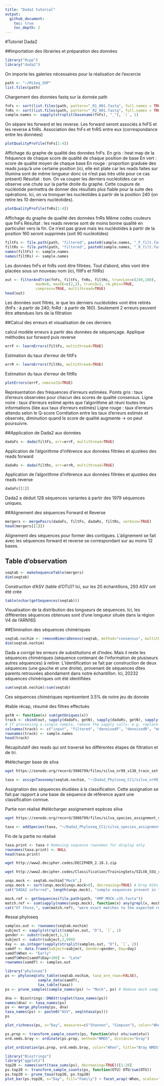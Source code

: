 ```yaml
---
title: "Dada2 tutorial"
output: 
  github_document:
    toc: true
    toc_depth: 2
---
```


#Tutoriel Dada2

##Importation des librairies et préparation des données

```r
library("Rcpp")
library("dada2")
```
On importe les galeries nécessaires pour la réalisation de l'excercie

```r
path <- "~/MiSeq_SOP"
list.files(path)
```
Chargement des données fastq sur la donnée path

```r
fnFs <- sort(list.files(path, pattern="_R1_001.fastq", full.names = TRUE))
fnRs <- sort(list.files(path, pattern="_R2_001.fastq", full.names = TRUE))
sample.names <- sapply(strsplit(basename(fnFs), "_"), `[`, 1)
```
On sépare les forward et les reverse. Les forward seront associés à fnFS et les reverse à fnRs.
Association des fnFs et fnRS entre eux (correspondance entre les données)

```r
plotQualityProfile(fnFs[1:4])
```
Affichage du graphe de qualité des données fnFs.
En gris : heat map de la fréquence de chaque score de qualité de chaque position de base
En vert : score de qualité moyen de chaque base
En rouge : proportion graduée des reads jusqu'à une certaine position (ici, elle est plate car les reads faites sur Illumina sont de même longueur donc ce n'est pas très utile pour ce cas présent)
Résultat : bon. On va couper les derniers nucléotides car on observe une chute sur la partie droite du graphe. Cette coupure de nucléotide permettra de donner des résultats plus fiable pour la suite des opérations. Ici, on va tronquer les nucléotides à partir de la position 240 (on retire les 10 derniers nucléotides).

```r
plotQualityProfile(fnRs[1:4])
```
Affichage du graphe de qualité des données fnRs
Même codes couleurs que fnFs
Résultat : les reads reverse sont de moins bonne qualité en particulier vers la fin. Ce n'est pas grave mais les nucléotides à partir de la position 160 seront supprimés (soit 90 nucléotides)

```r
filtFs <- file.path(path, "filtered", paste0(sample.names, "_F_filt.fastq.gz"))
filtRs <- file.path(path, "filtered", paste0(sample.names, "_R_filt.fastq.gz"))
names(filtFs) <- sample.names
names(filtRs) <- sample.names
```
Les données fnFs et fnRs vont être filtrées. Tout d'abord, elles vont être placées sous un nouveau nom (ici, filtFs et filtRs)

```r
out <- filterAndTrim(fnFs, filtFs, fnRs, filtRs, truncLen=c(240,160),
              maxN=0, maxEE=c(2,2), truncQ=2, rm.phix=TRUE,
              compress=TRUE, multithread=TRUE)
head(out)
```
Les données sont filtrés, ie que les derniers nucléotides vont être retirés (fnFs : à partir de 240; fnRd : à partir de 160). Seulement 2 erreurs peuvent être attendues lors de la filtration

##Calcul des erreurs et visualisation de ces derniers

calcul modèle erreurs à partir des données de séquençage. Applique méthodes sur forward puis reverse
```r
errF <- learnErrors(filtFs, multithread=TRUE)
```
Estimation du taux d'erreur de filtFs

```r
errR <- learnErrors(filtRs, multithread=TRUE)
```
Estimation du taux d'erreur de filtRs

```r
plotErrors(errF, nominalQ=TRUE)
```
Représentation des fréquences d'erreurs estimées.
Points gris : taux d'erreurs observées pour chacun des scores de qualité consensus.
Ligne noire : taux d'erreurs estimé après que l'algorithme ait réuni toutes les informations (liée aux taux d'erreurs estimés)
Ligne rouge : taux d'erreurs attendu selon le Q-score
Corrélation entre les taux d'erreurs estimés et observés, diminution quand le score de qualité augmente -> on peut poursuivre.

##Application de Dada2 aux données

```r
dadaFs <- dada(filtFs, err=errF, multithread=TRUE)
```
Application de l'algorithme d'inférence aux données filtrées et ajustées des reads forward

```r
dadaRs <- dada(filtRs, err=errR, multithread=TRUE)
```
Application de l'algorithme d'inférence aux données filtrées et ajustées des reads reverse

```r
dadaFs[[1]]
```
Dada2 a déduit 128 séquences variantes à partir des 1979 séquences uniques.

##Alignement des séquences Forward et Reverse

```r
mergers <- mergePairs(dadaFs, filtFs, dadaRs, filtRs, verbose=TRUE)
head(mergers[[1]])
```
Alignement des séquences pour former des contigues. L'alignement se fait avec les séquences forward et reverse se correspondant sur au moins 12 bases.

## Table d'observation

```r
seqtab <- makeSequenceTable(mergers)
dim(seqtab)
```
Construction d'ASV (table d'OTU)? Ici, sur les 20 échantillons, 293 ASV ont été crée

```r
table(nchar(getSequences(seqtab)))
```
Visualisation de la distribution des longueurs de séquences. Ici, les différentes séquences obtenues sont d'une longueur située dans la région V4 de l'ARN16S

##Elimination des séquences chimériques

```r
seqtab.nochim <- removeBimeraDenovo(seqtab, method="consensus", multithread=TRUE, verbose=TRUE)
dim(seqtab.nochim)
```
Dada a corrigé les erreurs de substitutions et d'index. Mais il reste les séquences chimériques (séquence contenant de l'information de plusiseurs autres séquences) à retirer. L'identification se fait par construction de deux séquences (une gauche et une droite), provenant de séquences dites parents retrouvées abondament dans notre échantillon. Ici, 20232 séquences chimériques ont été identifiées

```r
sum(seqtab.nochim)/sum(seqtab)
```
Ces séquences chimériques représentent 3.5% de notre jeu de donnée

#table récap, résumé des filtres effectués

```r
getN <- function(x) sum(getUniques(x))
track <- cbind(out, sapply(dadaFs, getN), sapply(dadaRs, getN), sapply(mergers, getN), rowSums(seqtab.nochim))
# If processing a single sample, remove the sapply calls: e.g. replace sapply(dadaFs, getN) with getN(dadaFs)
colnames(track) <- c("input", "filtered", "denoisedF", "denoisedR", "merged", "nonchim")
rownames(track) <- sample.names
head(track)
```
Récapitulatif des reads qui ont traversé les différentes étapes de filtration et de tri.

#télécharger base de silva

```bash
wget https://zenodo.org/record/3986799/files/silva_nr99_v138_train_set.fa.gz
```

```r
taxa <- assignTaxonomy(seqtab.nochim, "~/Dada2_Phyloseq_CC1/silva_nr99_v138_train_set.fa.gz", multithread=TRUE)
```
Assignation des séquences étudiées à la classification. Cette assignation se fait par rapport à une base de séquence de référence ayant une classification connue.

Partie non réalisé
#télécharger assignement espèces silva

```bash
wget https://zenodo.org/record/3986799/files/silva_species_assignment_v138.fa.gz
```

```r
taxa <- addSpecies(taxa, "~/Dada2_Phyloseq_CC1/silva_species_assignment_v138.fa.gz")
```
Fin de la partie no réalisé


```r
taxa.print <- taxa # Removing sequence rownames for display only
rownames(taxa.print) <- NULL
head(taxa.print)
```

```bash
wget http://www2.decipher.codes/DECIPHER_2.18.1.zip
```

```bash
wget http://www2.decipher.codes/Classification/TrainingSets/SILVA_SSU_r138_2019.RData
```

```r
unqs.mock <- seqtab.nochim["Mock",]
unqs.mock <- sort(unqs.mock[unqs.mock>0], decreasing=TRUE) # Drop ASVs absent in the Mock
cat("DADA2 inferred", length(unqs.mock), "sample sequences present in the Mock community.\n")
```

```r
mock.ref <- getSequences(file.path(path, "HMP_MOCK.v35.fasta"))
match.ref <- sum(sapply(names(unqs.mock), function(x) any(grepl(x, mock.ref))))
cat("Of those,", sum(match.ref), "were exact matches to the expected reference sequences.\n")
```

#essai phyloseq

```r
samples.out <- rownames(seqtab.nochim)
subject <- sapply(strsplit(samples.out, "D"), `[`, 1)
gender <- substr(subject,1,1)
subject <- substr(subject,2,999)
day <- as.integer(sapply(strsplit(samples.out, "D"), `[`, 2))
samdf <- data.frame(Subject=subject, Gender=gender, Day=day)
samdf$When <- "Early"
samdf$When[samdf$Day>100] <- "Late"
rownames(samdf) <- samples.out
```

```r
library("phyloseq")
ps <- phyloseq(otu_table(seqtab.nochim, taxa_are_rows=FALSE), 
               sample_data(samdf), 
               tax_table(taxa))
ps <- prune_samples(sample_names(ps) != "Mock", ps) # Remove mock sample
```

```r
dna <- Biostrings::DNAStringSet(taxa_names(ps))
names(dna) <- taxa_names(ps)
ps <- merge_phyloseq(ps, dna)
taxa_names(ps) <- paste0("ASV", seq(ntaxa(ps)))
ps
```

```r
plot_richness(ps, x="Day", measures=c("Shannon", "Simpson"), color="When")
```

```r
ps.prop <- transform_sample_counts(ps, function(otu) otu/sum(otu))
ord.nmds.bray <- ordinate(ps.prop, method="NMDS", distance="bray")
```

```r
plot_ordination(ps.prop, ord.nmds.bray, color="When", title="Bray NMDS")
```

```r
library("Biostrings")
library("ggplot2")
top20 <- names(sort(taxa_sums(ps), decreasing=TRUE))[1:20]
ps.top20 <- transform_sample_counts(ps, function(OTU) OTU/sum(OTU))
ps.top20 <- prune_taxa(top20, ps.top20)
plot_bar(ps.top20, x="Day", fill="Family") + facet_wrap(~When, scales="free_x")
```

